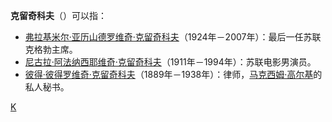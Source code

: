 '''克留奇科夫'''（{{lang-ru|Крючков}}）可以指：

*[[弗拉基米尔·亚历山德罗维奇·克留奇科夫|弗拉基米尔·亚历山德罗维奇·克留奇科夫]]（1924年－2007年）：最后一任苏联克格勃主席。
*[[尼古拉·克留奇科夫|尼古拉·阿法纳西耶维奇·克留奇科夫]]（1911年－1994年）：苏联电影男演员。
*[[彼得·彼得罗维奇·克留奇科夫|彼得·彼得罗维奇·克留奇科夫]]（1889年－1938年）：律师，[[马克西姆·高尔基|马克西姆·高尔基]]的私人秘书。

{{Disambiguation|K|Cat=五字姓氏消歧义}}
[[Category:俄语姓氏|K]]